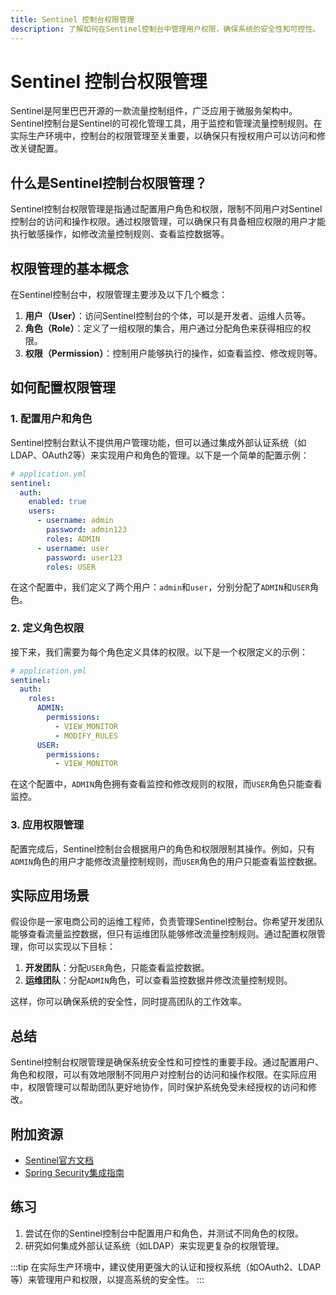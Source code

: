 ```yaml
---
title: Sentinel 控制台权限管理
description: 了解如何在Sentinel控制台中管理用户权限，确保系统的安全性和可控性。
---
```


# Sentinel 控制台权限管理

Sentinel是阿里巴巴开源的一款流量控制组件，广泛应用于微服务架构中。Sentinel控制台是Sentinel的可视化管理工具，用于监控和管理流量控制规则。在实际生产环境中，控制台的权限管理至关重要，以确保只有授权用户可以访问和修改关键配置。

## 什么是Sentinel控制台权限管理？

Sentinel控制台权限管理是指通过配置用户角色和权限，限制不同用户对Sentinel控制台的访问和操作权限。通过权限管理，可以确保只有具备相应权限的用户才能执行敏感操作，如修改流量控制规则、查看监控数据等。

## 权限管理的基本概念

在Sentinel控制台中，权限管理主要涉及以下几个概念：

1. **用户（User）**：访问Sentinel控制台的个体，可以是开发者、运维人员等。
2. **角色（Role）**：定义了一组权限的集合，用户通过分配角色来获得相应的权限。
3. **权限（Permission）**：控制用户能够执行的操作，如查看监控、修改规则等。

## 如何配置权限管理

### 1. 配置用户和角色

Sentinel控制台默认不提供用户管理功能，但可以通过集成外部认证系统（如LDAP、OAuth2等）来实现用户和角色的管理。以下是一个简单的配置示例：

```yaml
# application.yml
sentinel:
  auth:
    enabled: true
    users:
      - username: admin
        password: admin123
        roles: ADMIN
      - username: user
        password: user123
        roles: USER
```

在这个配置中，我们定义了两个用户：`admin`和`user`，分别分配了`ADMIN`和`USER`角色。

### 2. 定义角色权限

接下来，我们需要为每个角色定义具体的权限。以下是一个权限定义的示例：

```yaml
# application.yml
sentinel:
  auth:
    roles:
      ADMIN:
        permissions:
          - VIEW_MONITOR
          - MODIFY_RULES
      USER:
        permissions:
          - VIEW_MONITOR
```

在这个配置中，`ADMIN`角色拥有查看监控和修改规则的权限，而`USER`角色只能查看监控。

### 3. 应用权限管理

配置完成后，Sentinel控制台会根据用户的角色和权限限制其操作。例如，只有`ADMIN`角色的用户才能修改流量控制规则，而`USER`角色的用户只能查看监控数据。

## 实际应用场景

假设你是一家电商公司的运维工程师，负责管理Sentinel控制台。你希望开发团队能够查看流量监控数据，但只有运维团队能够修改流量控制规则。通过配置权限管理，你可以实现以下目标：

1. **开发团队**：分配`USER`角色，只能查看监控数据。
2. **运维团队**：分配`ADMIN`角色，可以查看监控数据并修改流量控制规则。

这样，你可以确保系统的安全性，同时提高团队的工作效率。

## 总结

Sentinel控制台权限管理是确保系统安全性和可控性的重要手段。通过配置用户、角色和权限，可以有效地限制不同用户对控制台的访问和操作权限。在实际应用中，权限管理可以帮助团队更好地协作，同时保护系统免受未经授权的访问和修改。

## 附加资源

- [Sentinel官方文档](https://sentinelguard.io/)
- [Spring Security集成指南](https://spring.io/projects/spring-security)

## 练习

1. 尝试在你的Sentinel控制台中配置用户和角色，并测试不同角色的权限。
2. 研究如何集成外部认证系统（如LDAP）来实现更复杂的权限管理。

:::tip
在实际生产环境中，建议使用更强大的认证和授权系统（如OAuth2、LDAP等）来管理用户和权限，以提高系统的安全性。
:::